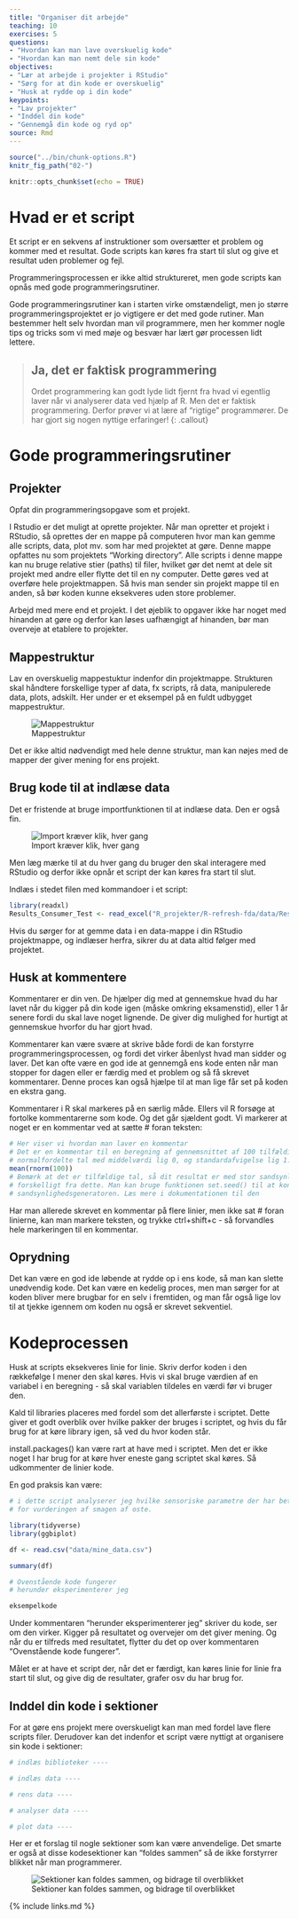 ```yaml
---
title: "Organiser dit arbejde"
teaching: 10
exercises: 5
questions:
- "Hvordan kan man lave overskuelig kode"
- "Hvordan kan man nemt dele sin kode"
objectives:
- "Lær at arbejde i projekter i RStudio"
- "Sørg for at din kode er overskuelig"
- "Husk at rydde op i din kode"
keypoints:
- "Lav projekter"
- "Inddel din kode"
- "Gennemgå din kode og ryd op"
source: Rmd
---
```


```r
source("../bin/chunk-options.R")
knitr_fig_path("02-")
```

```r
knitr::opts_chunk$set(echo = TRUE)
```

# Hvad er et script
Et script er en sekvens af instruktioner som oversætter et problem og kommer med et resultat. Gode scripts kan køres fra start til slut og give et resultat uden problemer og fejl.

Programmeringsprocessen er ikke altid struktureret, men gode scripts kan opnås med gode programmeringsrutiner.

Gode programmeringsrutiner kan i starten virke omstændeligt, men jo større programmeringsprojektet er jo vigtigere er det med gode rutiner. Man bestemmer helt selv hvordan man vil programmere, men her kommer nogle tips og tricks som vi med møje og besvær har lært gør processen lidt lettere.

> ## Ja, det er faktisk programmering
>
> Ordet programmering kan godt lyde lidt fjernt fra hvad vi egentlig laver
> når vi analyserer data ved hjælp af R.
> Men det er faktisk programmering. Derfor prøver vi at lære af "rigtige"
> programmører. De har gjort sig nogen nyttige erfaringer!
{: .callout}


# Gode programmeringsrutiner
## Projekter
Opfat din programmeringsopgave som et projekt.

I Rstudio er det muligt at oprette projekter. Når man opretter et projekt i RStudio, så oprettes der en mappe på computeren hvor man kan gemme alle scripts, data, plot mv. som har med projektet at gøre. Denne mappe opfattes nu som projektets "Working directory". Alle scripts i denne mappe kan nu bruge relative stier (paths) til filer, hvilket gør det nemt at dele sit projekt med andre eller flytte det til en ny computer. Dette gøres ved at overføre hele projektmappen. Så hvis man sender sin projekt mappe til en anden, så bør koden kunne eksekveres uden store problemer.

Arbejd med mere end et projekt. I det øjeblik to opgaver ikke har noget med hinanden at gøre og derfor kan løses uafhængigt af hinanden, bør man overveje at etablere to projekter.

## Mappestruktur
Lav en overskuelig mappestuktur indenfor din projektmappe. Strukturen skal håndtere forskellige typer af data, fx scripts, rå data, manipulerede data, plots, adskilt. Her under er et eksempel på en fuldt udbygget mappestruktur. 

![Mappestruktur](../fig/rstudio_project_files.jpeg)

Det er ikke altid nødvendigt med hele denne struktur, man kan nøjes med de mapper der giver mening for ens projekt.

## Brug kode til at indlæse data
Det er fristende at bruge importfunktionen til at indlæse data. Den er også fin.

![Import kræver klik, hver gang](../fig/import_recording.gif)

Men læg mærke til at du hver gang du bruger den skal interagere med RStudio og derfor ikke opnår et script der kan køres fra start til slut.

Indlæs i stedet filen med kommandoer i et script:

```r
library(readxl)
Results_Consumer_Test <- read_excel("R_projekter/R-refresh-fda/data/Results Consumer Test.xlsx")
```

Hvis du sørger for at gemme data i en data-mappe i din RStudio projektmappe, og indlæser herfra, sikrer du at data altid følger med projektet.

## Husk at kommentere
Kommentarer er din ven. De hjælper dig med at gennemskue hvad du har lavet når du kigger på din kode igen (måske omkring eksamenstid), eller 1 år senere fordi du skal lave noget lignende. De giver dig mulighed for hurtigt at gennemskue hvorfor du har gjort hvad.

Kommentarer kan være svære at skrive både fordi de kan forstyrre programmeringsprocessen, og fordi det virker åbenlyst hvad man sidder og laver. Det kan ofte være en god ide at gennemgå ens kode enten når man stopper for dagen eller er færdig med et problem og så få skrevet kommentarer. Denne proces kan også hjælpe til at man lige får set på koden en ekstra gang.

Kommentarer i R skal markeres på en særlig måde. Ellers vil R forsøge at
fortolke kommentarerne som kode. Og det går sjældent godt. Vi markerer
at noget er en kommentar ved at sætte # foran teksten:

```r
# Her viser vi hvordan man laver en kommentar
# Det er en kommentar til en beregning af gennemsnittet af 100 tilfældige
# normalfordelte tal med middelværdi lig 0, og standardafvigelse lig 1: 
mean(rnorm(100))
# Bemærk at det er tilfældige tal, så dit resultat er med stor sandsynlighed
# forskelligt fra dette. Man kan bruge funktionen set.seed() til at kontrollere
# sandsynlighedsgeneratoren. Læs mere i dokumentationen til den
```
Har man allerede skrevet en kommentar på flere linier, men ikke sat # foran 
linierne, kan man markere teksten, og trykke ctrl+shift+c - så forvandles 
hele markeringen til en kommentar.


## Oprydning
Det kan være en god ide løbende at rydde op i ens kode, så man kan slette unødvendig kode. Det kan være en kedelig proces, men man sørger for at koden bliver mere brugbar for en selv i fremtiden, og man får også lige lov til at tjekke igennem om koden nu også er skrevet sekventiel.

# Kodeprocessen
Husk at scripts eksekveres linie for linie. Skriv derfor koden i den rækkefølge I mener den skal køres. Hvis vi skal bruge værdien af en variabel i en beregning - så skal variablen tildeles en værdi før vi bruger den.

Kald til libraries placeres med fordel som det allerførste i scriptet. Dette giver et godt overblik over hvilke pakker der bruges i scriptet, og hvis du får brug for at køre library igen, så ved du hvor koden står.

install.packages() kan være rart at have med i scriptet. Men det er ikke noget I har brug for at køre hver eneste gang scriptet skal køres. Så udkommenter de linier kode.

En god praksis kan være:
```r
# i dette script analyserer jeg hvilke sensoriske parametre der har betydning 
# for vurderingen af smagen af oste.

library(tidyverse)
library(ggbiplot)

df <- read.csv("data/mine_data.csv")

summary(df)

# Ovenstående kode fungerer
# herunder eksperimenterer jeg

eksempelkode

```

Under kommentaren "herunder eksperimenterer jeg" skriver du kode, ser om den virker. Kigger på resultatet og overvejer om det giver mening. Og når du er tilfreds med resultatet, flytter du det op over kommentaren "Ovenstående kode fungerer".

Målet er at have et script der, når det er færdigt, kan køres linie for linie fra 
start til slut, og give dig de resultater, grafer osv du har brug for.

## Inddel din kode i sektioner
For at gøre ens projekt mere overskueligt kan man med fordel lave flere scripts filer. Derudover kan det indenfor et script være nyttigt at organisere sin kode i sektioner:
```r
# indlæs biblioteker ----

# indlæs data ----

# rens data ----

# analyser data ----

# plot data ----

```

Her er et forslag til nogle sektioner som kan være anvendelige. Det smarte er også at disse kodesektioner kan "foldes sammen" så de ikke forstyrrer blikket når man programmerer.

![Sektioner kan foldes sammen, og bidrage til overblikket](../fig/sections_foldning.gif)






{% include links.md %}